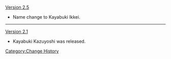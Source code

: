 [[Version 2.5]]
* Name change to Kayabuki Ikkei.
----
[[Version 2.1]]
* Kayabuki Kazuyoshi was released.
<noinclude>[[Category:Change History]]</noinclude>